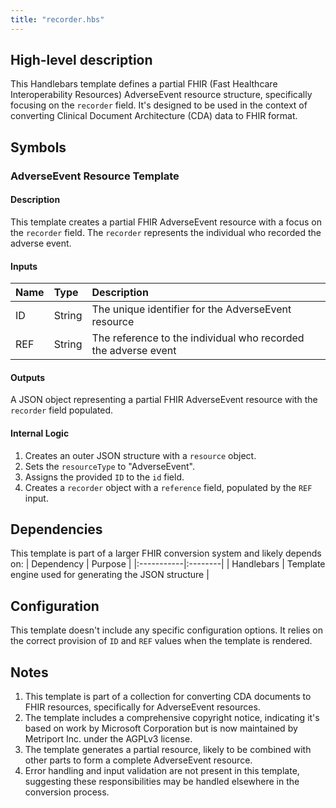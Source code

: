 ```yaml
---
title: "recorder.hbs"
---
```


## High-level description
This Handlebars template defines a partial FHIR (Fast Healthcare Interoperability Resources) AdverseEvent resource structure, specifically focusing on the `recorder` field. It's designed to be used in the context of converting Clinical Document Architecture (CDA) data to FHIR format.

## Symbols

### AdverseEvent Resource Template
#### Description
This template creates a partial FHIR AdverseEvent resource with a focus on the `recorder` field. The `recorder` represents the individual who recorded the adverse event.

#### Inputs
| Name | Type | Description |
|:-----|:-----|:------------|
| ID   | String | The unique identifier for the AdverseEvent resource |
| REF  | String | The reference to the individual who recorded the adverse event |

#### Outputs
A JSON object representing a partial FHIR AdverseEvent resource with the `recorder` field populated.

#### Internal Logic
1. Creates an outer JSON structure with a `resource` object.
2. Sets the `resourceType` to "AdverseEvent".
3. Assigns the provided `ID` to the `id` field.
4. Creates a `recorder` object with a `reference` field, populated by the `REF` input.

## Dependencies
This template is part of a larger FHIR conversion system and likely depends on:
| Dependency | Purpose |
|:-----------|:--------|
| Handlebars | Template engine used for generating the JSON structure |

## Configuration
This template doesn't include any specific configuration options. It relies on the correct provision of `ID` and `REF` values when the template is rendered.

## Notes
1. This template is part of a collection for converting CDA documents to FHIR resources, specifically for AdverseEvent resources.
2. The template includes a comprehensive copyright notice, indicating it's based on work by Microsoft Corporation but is now maintained by Metriport Inc. under the AGPLv3 license.
3. The template generates a partial resource, likely to be combined with other parts to form a complete AdverseEvent resource.
4. Error handling and input validation are not present in this template, suggesting these responsibilities may be handled elsewhere in the conversion process.